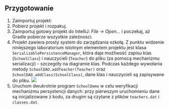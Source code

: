 ## Przygotowanie

1. Zaimportuj projekt:
  1. Pobierz projekt i rozpakuj.
  1. Zaimportuj gotowy projekt do IntelliJ: *File -> Open...* i poczekaj, aż Gradle pobierze wszystkie zależności.
1. Projekt zawiera prosty system do zarządzania szkołą. Z punktu widzenie niniejszego laboratorium istotnym elementem projektu jest klasa `SerializablePersistenceManager`, która daje możliwość zapisu klas (`SchoolClass`) i nauczycieli (`Teacher`) do pliku (za pomocą mechanizmu serializacji) - szczegóły na diagramie klas. Podczas każdego wywołania metody `SchoolDAO.addTeacher(Teacher)` oraz `SchoolDAO.addClass(SchoolClass)`, dane klas i nauczycieli są zapisywane do pliku. 
![](/06-ioc-guice/PersistenceManager.png)
1. Uruchom dwukrotnie program `SchoolDemo` w celu weryfikacji mechanizmu persystencji danych: przy pierwszym uruchomieniu dane są inicjalizowane z kodu, za drugim są czytane z plików `teachers.dat` i `classes.dat`.

